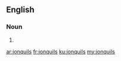 ==English==

===Noun===
{{head|en|plural}}

# {{plural of|jonquil|lang=en|nocat=1}}

[[ar:jonquils]]
[[fr:jonquils]]
[[ku:jonquils]]
[[my:jonquils]]